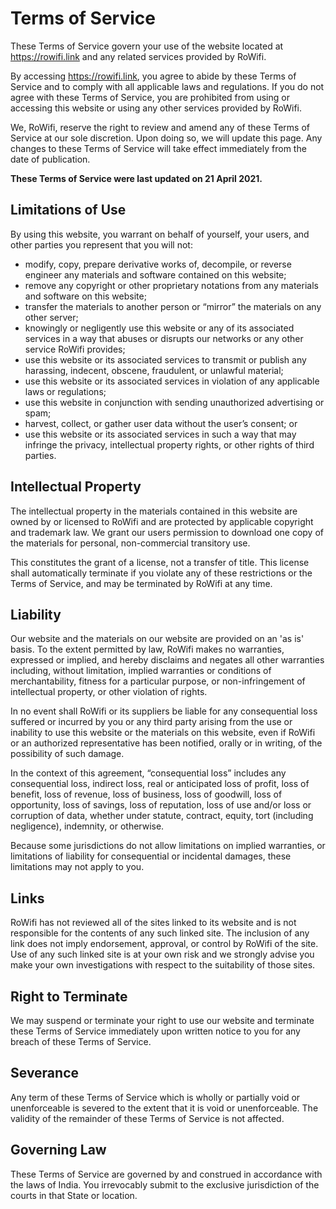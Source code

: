# Terms of Service

These Terms of Service govern your use of the website located at https://rowifi.link and any related services provided by RoWifi.

By accessing https://rowifi.link, you agree to abide by these Terms of Service and to comply with all applicable laws and regulations. If you do not agree with these Terms of Service, you are prohibited from using or accessing this website or using any other services provided by RoWifi.

We, RoWifi, reserve the right to review and amend any of these Terms of Service at our sole discretion. Upon doing so, we will update this page. Any changes to these Terms of Service will take effect immediately from the date of publication.

**These Terms of Service were last updated on 21 April 2021.**

## Limitations of Use

By using this website, you warrant on behalf of yourself, your users, and other parties you represent that you will not:

- modify, copy, prepare derivative works of, decompile, or reverse engineer any materials and software contained on this website;
- remove any copyright or other proprietary notations from any materials and software on this website;
- transfer the materials to another person or “mirror” the materials on any other server;
- knowingly or negligently use this website or any of its associated services in a way that abuses or disrupts our networks or any other service RoWifi provides;
- use this website or its associated services to transmit or publish any harassing, indecent, obscene, fraudulent, or unlawful material;
- use this website or its associated services in violation of any applicable laws or regulations;
- use this website in conjunction with sending unauthorized advertising or spam;
- harvest, collect, or gather user data without the user’s consent; or
- use this website or its associated services in such a way that may infringe the privacy, intellectual property rights, or other rights of third parties.

## Intellectual Property

The intellectual property in the materials contained in this website are owned by or licensed to RoWifi and are protected by applicable copyright and trademark law. We grant our users permission to download one copy of the materials for personal, non-commercial transitory use.

This constitutes the grant of a license, not a transfer of title. This license shall automatically terminate if you violate any of these restrictions or the Terms of Service, and may be terminated by RoWifi at any time.

## Liability

Our website and the materials on our website are provided on an 'as is' basis. To the extent permitted by law, RoWifi makes no warranties, expressed or implied, and hereby disclaims and negates all other warranties including, without limitation, implied warranties or conditions of merchantability, fitness for a particular purpose, or non-infringement of intellectual property, or other violation of rights.

In no event shall RoWifi or its suppliers be liable for any consequential loss suffered or incurred by you or any third party arising from the use or inability to use this website or the materials on this website, even if RoWifi or an authorized representative has been notified, orally or in writing, of the possibility of such damage.

In the context of this agreement, “consequential loss” includes any consequential loss, indirect loss, real or anticipated loss of profit, loss of benefit, loss of revenue, loss of business, loss of goodwill, loss of opportunity, loss of savings, loss of reputation, loss of use and/or loss or corruption of data, whether under statute, contract, equity, tort (including negligence), indemnity, or otherwise.

Because some jurisdictions do not allow limitations on implied warranties, or limitations of liability for consequential or incidental damages, these limitations may not apply to you.

## Links

RoWifi has not reviewed all of the sites linked to its website and is not responsible for the contents of any such linked site. The inclusion of any link does not imply endorsement, approval, or control by RoWifi of the site. Use of any such linked site is at your own risk and we strongly advise you make your own investigations with respect to the suitability of those sites.

## Right to Terminate

We may suspend or terminate your right to use our website and terminate these Terms of Service immediately upon written notice to you for any breach of these Terms of Service.

## Severance

Any term of these Terms of Service which is wholly or partially void or unenforceable is severed to the extent that it is void or unenforceable. The validity of the remainder of these Terms of Service is not affected.

## Governing Law

These Terms of Service are governed by and construed in accordance with the laws of India. You irrevocably submit to the exclusive jurisdiction of the courts in that State or location.
